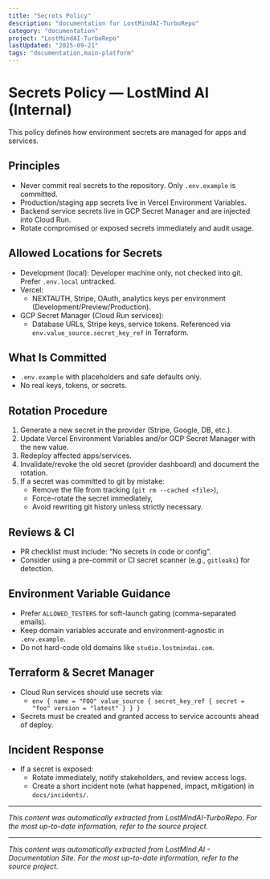 ```yaml
---
title: "Secrets Policy"
description: "documentation for LostMindAI-TurboRepo"
category: "documentation"
project: "LostMindAI-TurboRepo"
lastUpdated: "2025-09-21"
tags: "documentation,main-platform"
---
```


# Secrets Policy — LostMind AI (Internal)

This policy defines how environment secrets are managed for apps and services.

## Principles

- Never commit real secrets to the repository. Only `.env.example` is committed.
- Production/staging app secrets live in Vercel Environment Variables.
- Backend service secrets live in GCP Secret Manager and are injected into Cloud Run.
- Rotate compromised or exposed secrets immediately and audit usage.

## Allowed Locations for Secrets

- Development (local): Developer machine only, not checked into git. Prefer `.env.local` untracked.
- Vercel:
  - NEXTAUTH, Stripe, OAuth, analytics keys per environment (Development/Preview/Production).
- GCP Secret Manager (Cloud Run services):
  - Database URLs, Stripe keys, service tokens. Referenced via `env.value_source.secret_key_ref` in Terraform.

## What Is Committed

- `.env.example` with placeholders and safe defaults only.
- No real keys, tokens, or secrets.

## Rotation Procedure

1. Generate a new secret in the provider (Stripe, Google, DB, etc.).
2. Update Vercel Environment Variables and/or GCP Secret Manager with the new value.
3. Redeploy affected apps/services.
4. Invalidate/revoke the old secret (provider dashboard) and document the rotation.
5. If a secret was committed to git by mistake:
   - Remove the file from tracking (`git rm --cached <file>`),
   - Force-rotate the secret immediately,
   - Avoid rewriting git history unless strictly necessary.

## Reviews & CI

- PR checklist must include: “No secrets in code or config”.
- Consider using a pre-commit or CI secret scanner (e.g., `gitleaks`) for detection.

## Environment Variable Guidance

- Prefer `ALLOWED_TESTERS` for soft-launch gating (comma-separated emails).
- Keep domain variables accurate and environment-agnostic in `.env.example`.
- Do not hard-code old domains like `studio.lostmindai.com`.

## Terraform & Secret Manager

- Cloud Run services should use secrets via:
  - `env { name = "FOO" value_source { secret_key_ref { secret = "foo" version = "latest" } } }`
- Secrets must be created and granted access to service accounts ahead of deploy.

## Incident Response

- If a secret is exposed:
  - Rotate immediately, notify stakeholders, and review access logs.
  - Create a short incident note (what happened, impact, mitigation) in `docs/incidents/`.



---
*This content was automatically extracted from LostMindAI-TurboRepo. For the most up-to-date information, refer to the source project.*


---
*This content was automatically extracted from LostMind AI - Documentation Site. For the most up-to-date information, refer to the source project.*
